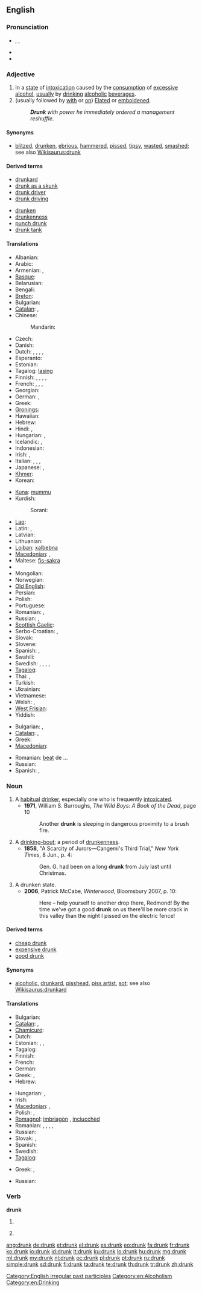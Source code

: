 ==English==
{{rfc-auto}}

===Pronunciation===
* {{enPR|drŭngk}}, {{IPA|/drʌŋk/}}, {{SAMPA|/drVNk/}}
* {{audio|en-us-drunk.ogg|Audio (US)}}
* {{rhymes|ʌŋk}}

===Adjective===
{{en-adj|er}}

# In a [[state]] of [[intoxication]] caused by the [[consumption]] of [[excessive]] [[alcohol]], [[usually]] by [[drink]]ing [[alcoholic]] [[beverage]]s.
# (usually followed by [[with]] or [[on]]) [[elated|Elated]] or [[emboldened]].
#: '''''Drunk''' with power he immediately ordered a management reshuffle.''

====Synonyms====
* {{sense|intoxicated from alcohol}} [[blitzed]], [[drunken]], [[ebrious]], [[hammered]], [[pissed]], [[tipsy]], [[wasted]], [[smashed]]; see also [[Wikisaurus:drunk]]

====Derived terms====
{{rel-top|terms derived from drunk}}
* [[drunkard]]
* [[drunk as a skunk]]
* [[drunk driver]]
* [[drunk driving]]
{{rel-mid}}
* [[drunken]]
* [[drunkenness]]
* [[punch drunk]]
* [[drunk tank]]
{{rel-bottom}}

====Translations====
{{trans-top|intoxicated after drinking too much alcohol}}
* Albanian: {{t|sq|dehur|alt=i dehur}}
* Arabic: {{t|ar|سكران|tr=sakraan}}
* Armenian: {{t-|hy|խմած|tr=xmaç}}, {{t|hy|հարբած|tr=harbaç}}
* [[Basque]]: {{t|eu|mozkor}}
* Belarusian: {{t-|be|п'яны|tr=p’jány|xs=Belarusian}}
* Bengali: {{t|bn|মাতাল|tr=matalô|sc=Beng|xs=Bengali}}
* [[Breton]]: {{t|br|mezv}}
* Bulgarian: {{t|bg|пиян}}
* [[Catalan]]: {{t|ca|borratxo}}, {{t|ca|embriac}}
* Chinese:
*: Mandarin: {{t-|cmn|醉|tr=zuì|sc=Hani}}
* Czech: {{t-|cs|opilý|m}}
* Danish: {{t-|da|fuld}}
* Dutch: {{t+|nl|dronken}}, {{t+|nl|zat}}, {{t+|nl|bezopen}}, {{t+|nl|blauw}}, {{t+|nl|beschonken}}
* Esperanto: {{t-|eo|ebria|xs=Esperanto}}
* Estonian: {{t|et|purjus}}
* Tagalog: [[lasing]]
* Finnish: {{t|fi|humalainen}}, {{t|fi|juopunut}}, {{t|fi|humalassa}}, {{t|fi|kännissä}} {{qualifier|colloquial}}, {{t|fi|jurrissa}} {{qualifier|colloquial}}
* French: {{t+|fr|ivre}}, {{t+|fr|saoul}}, {{qualifier|informal}} {{t|fr|bourré}}, {{qualifier|Quebec, informal}} {{t|fr|paqueté}}
* Georgian: {{t-|ka|მთვრალი|tr=mt‘vrali|sc=Geor|xs=Georgian}}
* German: {{t+|de|betrunken}},  {{t+|de|besoffen}}
* Greek: {{t+|el|μεθυσμένος|m|tr=methysménos}}
* [[Gronings]]: {{tø|gos|doen}}
* Hawaiian: {{t|haw|ʻona}}
* Hebrew: {{t|he|שיכור}}
* Hindi: {{t|hi|मत्त|tr=matta}}, {{t|hi|शराबी|tr=śarābī|sc=Deva}}
* Hungarian: {{t|hu|ittas}},  {{t+|hu|részeg}}
* Icelandic: {{t|is|fullur|m}}, {{t|is|drukkinn|m}}
* Indonesian: {{t|id|mabuk}}
* Irish: {{t|ga|ólta}}, {{t-|ga|meisce|alt=ar meisce|xs=Irish}}
* Italian: {{t|it|ubriaco}}, {{t|it|avvinazzato}}, {{t|it|ebbro}}, {{t|it|sborniato}}
* Japanese: {{t-|ja|酔っ払い|tr=よっぱらい, yopparai}},  {{t-|ja|酔い|tr=よい, yoi}}
* [[Khmer]]: {{t|km|ស្រវឹង|tr=sra-weung}}
* Korean: {{t|ko|취한|tr=chwihan|sc=Kore}}
{{trans-mid}}
* [[Kuna]]: [[mummu]]
* Kurdish:
*: Sorani: {{t|ku|سه‌رخۆش|tr=serxosh|sc=ku-Arab}}
* [[Lao]]: {{t-|lo|ເມົາເຫລົ້າ|tr=mao-lao|sc=Laoo|xs=Lao}}
* Latin: {{t-|la|ebrius|m|alt=ēbrius}}, {{t-|la|potus|m|alt=pōtus}}
* Latvian: {{t|lv|dzērājs}}
* Lithuanian: {{t|lt|girtas|xs=Lithuanian}}
* [[Lojban]]: [[xalbebna]]
* [[Macedonian]]: {{t-|mk|пијан|m|tr=píjan}},  {{t|mk|опиен|m|tr=ópien}}
* Maltese: [[fis-sakra]]
* {{trreq|mi}}
* Mongolian: {{t|mn|согтуу|tr=sogtuu|sc=Cyrl|xs=Mongolian}}
* Norwegian: {{t+|no|full}}
* [[Old English]]: {{t|ang|druncen}}
* Persian: {{t+|fa|مست|tr=mast|xs=Persian}}
* Polish: {{t|pl|pijany}}
* Portuguese: {{t+|pt|bêbado}}
* Romanian: {{t|ro|beat}}, {{t|ro|băut}}
* Russian: {{t+|ru|пьяный|tr=p’jányj}}, {{qualifier|colloquial}} {{t|ru|бухой|tr=buxój|sc=Cyrl}}
* [[Scottish Gaelic]]: {{t|gd|air mhisg}}
* Serbo-Croatian: {{t|sh|pijan|alt=pìjan}}, {{t|sh|пијан|alt=пѝјан|sc=Cyrl}}
* Slovak: {{t|sk|opitý}}
* Slovene: {{t|sl|pijan}}
* Spanish: {{t+|es|borracho}}, {{t+|es|ebrio|m}}
* Swahili: {{t|sw|mlevi}}
* Swedish: {{t|sv|drucken}}, {{t|sv|full}}, {{t|sv|berusad}}, {{t|sv|packad}} {{qualifier|colloquial}}, {{t|sv|dragen}} {{qualifier|familiar}}
* [[Tagalog]]: {{t-|tl|lasing|xs=Tagalog}}
* Thai: {{t|th|ขี้เหล้า|tr=kêe lâo}}, {{t|th|เมาเหล้า|tr=mao lâo}}
* Turkish: {{t+|tr|sarhoş}}
* Ukrainian: {{t|uk|п'яний|tr=p’jányj|sc=Cyrl}}
* Vietnamese: {{t|vi|say rượu}}
* Welsh: {{t+|cy|meddw|xs=Welsh}}, {{t+|cy|wedi|xs=Welsh}} {{t+|cy|meddwi|xs=Welsh}}
* [[West Frisian]]: {{t-|fy|dronken|xs=West Frisian}}
* Yiddish: {{t|yi|שיכּור|tr=shiker|xs=Yiddish}}
{{trans-bottom}}

{{trans-top|elated by emotion}}
* Bulgarian: {{t|bg|опиянен}}, {{t|bg|въодушевен}}
* [[Catalan]]: {{t|ca|borratxo}}, {{t|ca|embriac}}
* Greek: {{t+|el|μεθυσμένος|m|tr=methysménos}}
* [[Macedonian]]: {{t|mk|опиен|m|tr=ópien}}
{{trans-mid}}
* Romanian: [[beat]] de ...
* Russian: {{t|ru|опьянённый|tr=op’janjónnyj}}
* Spanish: {{t|es|borracho}}, {{t|es|ebrio}}
{{trans-bottom}}

===Noun===
{{en-noun}}

# A [[habitual]] [[drinker]], especially one who is frequently [[intoxicated]].
#* '''1971''', William S. Burroughs, ''The Wild Boys: A Book of the Dead'', page 10
#*: Another '''drunk''' is sleeping in dangerous proximity to a brush fire.
# A [[drinking-bout]]; a period of [[drunkenness]].
#* '''1858''', "A Scarcity of Jurors—Cangemi's Third Trial," ''New York Times'', 8 Jun., p. 4:
#*: Gen. G. had been on a long '''drunk''' from July last until Christmas.
# A drunken state.
#* '''2006''', Patrick McCabe, ''Winterwood'', Bloomsbury 2007, p. 10:
#*: Here – help yourself to another drop there, Redmond!  By the time we've got a good '''drunk''' on us there'll be more crack in this valley than the night I pissed on the electric fence!

====Derived terms====
* [[cheap drunk]]
* [[expensive drunk]]
* [[good drunk]]

====Synonyms====
* {{sense|habitual drinker}} [[alcoholic]], [[drunkard]], [[pisshead]], [[piss artist]], [[sot]]; see also [[Wikisaurus:drunkard]]

====Translations====
{{trans-top|drinker}}
* Bulgarian: {{t|bg|пияница|m}}
* [[Catalan]]: {{t|ca|borratxo|m}}, {{t|ca|embriac|m}}
* [[Chamicuro]]: {{tø|ccc|shinitac̈homalo}}
* Dutch: {{t-|nl|dronkaard|m}}
* Estonian: {{t-|et|joodik}},  {{t|et|alkohoolik}},  {{t|et|alkash}}
* Tagalog: {{t|tl|lasinggero}}
* Finnish: {{t+|fi|juoppo}}
* French: {{t+|fr|ivrogne}}
* German: {{t-|de|Trinker|m}}
* Greek: {{t+|el|μέθυσος|m|tr=méthysos}}, {{t+|el|μεθύστακας|m|tr=methýstakas}}
* Hebrew: {{t|he|שיכור|tr=shikor}}
{{trans-mid}}
* Hungarian: {{t+|hu|alkoholista}},  {{qualifier|informal}} {{t|hu|piás}}
* Irish: {{t-|ga|meisceoir|xs=Irish}}
* [[Macedonian]]: {{t-|mk|пијаница|m|f|tr=pijánica}},  {{t|mk|бекрија|m|tr=békrija}} {{qualifier|archaic & poetic}}
* Polish: {{t|pl|pijak|m}}, {{t|pl|pijaczka|f}}
* [[Romagnol]]: [[imbriagòn]] {{m}}, [[inciucchèd]] {{m}}
* Romanian: {{t|ro|alcoolic|m}}, {{t|ro|bețiv|m}}, {{t|ro|bețivă|f}}, {{t|ro|bețivan|m}}, {{t|ro|bețivană|f}}
* Russian: {{t+|ru|пьяница|m|f}}
* Slovak: {{t-|sk|opilec|m}}, {{t-|sk|pijan|m}}
* Spanish: {{t+|es|borracho|m}}
* Swedish: {{t-|sv|fyllo|n}}
* [[Tagalog]]: {{t|tl|lasinggero|xs=Tagalog}}
{{trans-bottom}}

{{trans-top|a drinking-bout; a period of drunkenness}}
* Greek: {{t+|el|μέθη|f|tr=méthi}}, {{t+|el|μεθύσι|n|tr=methýsi}}
{{trans-mid}}
* Russian: {{t|ru|запой|m}}
{{trans-bottom}}

===Verb===
'''drunk'''

# {{past participle of|drink}}
# {{context|Southern US}} {{simple past of|drink}}

[[Category:English irregular past participles]]
[[Category:en:Alcoholism]]
[[Category:en:Drinking]]

[[ang:drunk]]
[[de:drunk]]
[[et:drunk]]
[[el:drunk]]
[[es:drunk]]
[[eo:drunk]]
[[fa:drunk]]
[[fr:drunk]]
[[ko:drunk]]
[[io:drunk]]
[[id:drunk]]
[[it:drunk]]
[[ku:drunk]]
[[lo:drunk]]
[[hu:drunk]]
[[mg:drunk]]
[[ml:drunk]]
[[my:drunk]]
[[nl:drunk]]
[[oc:drunk]]
[[pl:drunk]]
[[pt:drunk]]
[[ru:drunk]]
[[simple:drunk]]
[[sd:drunk]]
[[fi:drunk]]
[[ta:drunk]]
[[te:drunk]]
[[th:drunk]]
[[tr:drunk]]
[[zh:drunk]]